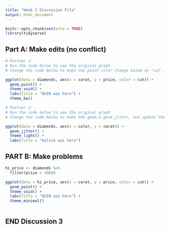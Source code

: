 ```yaml
---
title: "Week 3 Discussion File"
output: html_document
---
```


```r
knitr::opts_chunk$set(echo = TRUE)
library(tidyverse)
```

## Part A: Make edits (no conflict)

```r
# Partner 1: 
# Run the code below to see the original graph
# Change the code below to make the point color change based on 'cut', and update the theme to theme_bw(). Update the title to include your first name. 

ggplot(data = diamonds, aes(x = carat, y = price, color = cut)) +
  geom_point() +
  theme_void() +
  labs(title = "QUIN was here") +
  theme_bw()
```

```r
# Partner 2: 
# Run the code below to see the original graph
# Change the code below to make the geom a geom_jitter, and update the theme to theme_light. Update the title to include your first name. 

ggplot(data = diamonds, aes(x = color, y = carat)) +
  geom_jitter() +
  theme_light() +
  labs(title = "Kelsie was here")
```

## PART B: Make problems

```r
hi_price <- diamonds %>% 
  filter(price > 1000)

ggplot(data = hi_price, aes(x = carat, y = price, color = cut)) +
  geom_point() +
  theme_void() +
  labs(title = "QUIN was here") +
  theme_minimal()
```

```r

```

## END Discussion 3
